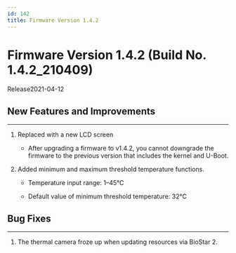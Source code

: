 ```yaml
---
id: 142
title: Firmware Version 1.4.2
---
```


# Firmware Version 1.4.2 (Build No. 1.4.2_210409)

Release<Separator/>2021-04-12

## New Features and Improvements

---

1. Replaced with a new LCD screen

    - After upgrading a firmware to v1.4.2, you cannot downgrade the firmware to the previous version that includes the kernel and U-Boot.

1. Added minimum and maximum threshold temperature functions.

    - Temperature input range: 1–45℃

    - Default value of minimum threshold temperature: 32℃

## Bug Fixes

---

<BugLists>

1. The thermal camera froze up when updating resources via BioStar 2.

</BugLists>